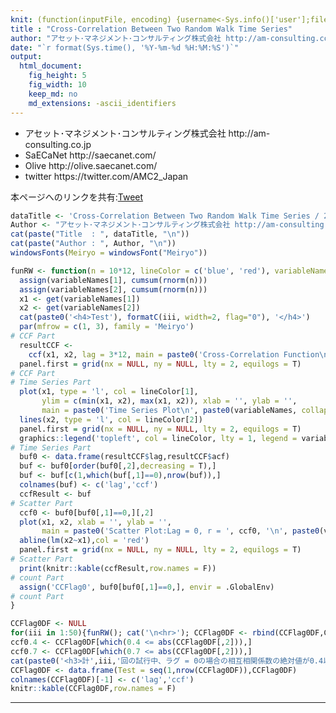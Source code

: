 ```yaml
---
knit: (function(inputFile, encoding) {username<-Sys.info()['user'];fileName<-'defaultPath.csv';pathToFile <-paste0('C:/Users/', username,'/Desktop/pathToCSV/');setwd(pathToFile);buf0<-read.csv(fileName,header = F,skip = 0,stringsAsFactor = F,check.names = F,fileEncoding = 'utf-8');timeStamp<-format(Sys.time(),'%Y%m%d%H%M%S');rmarkdown::render(inputFile, encoding = encoding, output_file = paste0('C:/Users/',username,buf0[2,1],'charts/','am-consulting.co.jp-CrossCorrelationBetweenTwoRandomWalkTimeSeries.html')) })
title : "Cross-Correlation Between Two Random Walk Time Series"
author: "アセット･マネジメント･コンサルティング株式会社 http://am-consulting.co.jp"
date: "`r format(Sys.time(), '%Y-%m-%d %H:%M:%S')`"
output: 
  html_document:
    fig_height: 5
    fig_width: 10
    keep_md: no
    md_extensions: -ascii_identifiers 
---
```

<link href="http://knowledgevault.saecanet.com/components/rmarkdown-html.css" rel="stylesheet"> 
<style>
.main-container {max-width : 1000px; margin-left : auto; margin-right : auto;}
table{white-space : nowrap;}
td.negative {color : red;}
</style>

<script>
<!-- # Reference http://www.hanselman.com/blog/MakingNegativeNumbersTurnRedUsingCSSAndJavascript.aspx -->
function MakeNegative() {
  TDs = document.getElementsByTagName('td');
  for (var i=0; i<TDs.length; i++) {
    var temp = TDs[i];
    if (temp.firstChild.nodeValue.indexOf('-') == 0) temp.className = "negative";
  }
}
</script>

- アセット･マネジメント･コンサルティング株式会社 http://am-consulting.co.jp
- SaECaNet http://saecanet.com/
- Olive http://olive.saecanet.com/
- twitter https://twitter.com/AMC2_Japan

本ページへのリンクを共有:<a href="https://twitter.com/share" class="twitter-share-button" data-via="AMC2_Japan" data-size="large">Tweet</a> <script>!function(d,s,id){var js,fjs=d.getElementsByTagName(s)[0],p=/^http:/.test(d.location)?'http':'https';if(!d.getElementById(id)){js=d.createElement(s);js.id=id;js.src=p+'://platform.twitter.com/widgets.js';fjs.parentNode.insertBefore(js,fjs);}}(document, 'script', 'twitter-wjs');</script>

```r
dataTitle <- 'Cross-Correlation Between Two Random Walk Time Series / 2つのランダムウォーク時系列データの相互相関係数'
Author <- "アセット･マネジメント･コンサルティング株式会社 http://am-consulting.co.jp"
cat(paste("Title  : ", dataTitle, "\n"))
cat(paste("Author : ", Author, "\n"))
windowsFonts(Meiryo = windowsFont("Meiryo"))
```

```r
funRW <- function(n = 10*12, lineColor = c('blue', 'red'), variableNames = c('randomWalk01', 'randomWalk02')){
  assign(variableNames[1], cumsum(rnorm(n)))
  assign(variableNames[2], cumsum(rnorm(n)))
  x1 <- get(variableNames[1])
  x2 <- get(variableNames[2])
  cat(paste0('<h4>Test'), formatC(iii, width=2, flag="0"), '</h4>')
  par(mfrow = c(1, 3), family = 'Meiryo')
# CCF Part
  resultCCF <-
    ccf(x1, x2, lag = 3*12, main = paste0('Cross-Correlation Function\n', paste0(variableNames, collapse = ' × ')))
  panel.first = grid(nx = NULL, ny = NULL, lty = 2, equilogs = T)
# CCF Part
# Time Series Part
  plot(x1, type = 'l', col = lineColor[1], 
       ylim = c(min(x1, x2), max(x1, x2)), xlab = '', ylab = '', 
       main = paste0('Time Series Plot\n', paste0(variableNames, collapse = ' × '),'\n'))
  lines(x2, type = 'l', col = lineColor[2])
  panel.first = grid(nx = NULL, ny = NULL, lty = 2, equilogs = T)
  graphics::legend('topleft', col = lineColor, lty = 1, legend = variableNames, cex = 1, bty = 'n')
# Time Series Part
  buf0 <- data.frame(resultCCF$lag,resultCCF$acf)
  buf <- buf0[order(buf0[,2],decreasing = T),]
  buf <- buf[c(1,which(buf[,1]==0),nrow(buf)),]
  colnames(buf) <- c('lag','ccf')
  ccfResult <- buf
# Scatter Part
  ccf0 <- buf0[buf0[,1]==0,][,2]
  plot(x1, x2, xlab = '', ylab = '', 
       main = paste0('Scatter Plot:Lag = 0, r = ', ccf0, '\n', paste0(variableNames, collapse = ' × '),'\n'))
  abline(lm(x2~x1),col = 'red')
  panel.first = grid(nx = NULL, ny = NULL, lty = 2, equilogs = T)
# Scatter Part
  print(knitr::kable(ccfResult,row.names = F))
# count Part
  assign('CCFlag0', buf0[buf0[,1]==0,], envir = .GlobalEnv)
# count Part
}
```

```r
CCFlag0DF <- NULL
for(iii in 1:50){funRW(); cat('\n<hr>'); CCFlag0DF <- rbind(CCFlag0DF,CCFlag0)}
ccf0.4 <- CCFlag0DF[which(0.4 <= abs(CCFlag0DF[,2])),]
ccf0.7 <- CCFlag0DF[which(0.7 <= abs(CCFlag0DF[,2])),]
cat(paste0('<h3>計',iii,'回の試行中、ラグ = 0の場合の相互相関係数の絶対値が0.4以上であったのは計',nrow(ccf0.4),'回(',round(nrow(ccf0.4)/iii*100),'%)。0.7以上であったのは計',nrow(ccf0.7),'回(',round(nrow(ccf0.7)/iii*100),'%)。</h3>\n'))
CCFlag0DF <- data.frame(Test = seq(1,nrow(CCFlag0DF)),CCFlag0DF)
colnames(CCFlag0DF)[-1] <- c('lag','ccf')
knitr::kable(CCFlag0DF,row.names = F)
```

***

<script>MakeNegative();</script>
<script>
  (function(i,s,o,g,r,a,m){i['GoogleAnalyticsObject']=r;i[r]=i[r]||function(){
  (i[r].q=i[r].q||[]).push(arguments)},i[r].l=1*new Date();a=s.createElement(o),
  m=s.getElementsByTagName(o)[0];a.async=1;a.src=g;m.parentNode.insertBefore(a,m)
  })(window,document,'script','https://www.google-analytics.com/analytics.js','ga');

  ga('create', 'UA-3077339-5', 'auto');
  ga('send', 'pageview');

</script>
